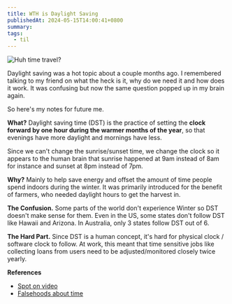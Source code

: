 ```yaml
---
title: WTH is Daylight Saving
publishedAt: 2024-05-15T14:00:41+0800
summary: 
tags:
  - til
---
```


<Image src='/images/daylight-saving.png' alt="Huh time travel?"/>

Daylight saving was a hot topic about a couple months ago. I remembered talking to my friend on what the heck is it, why do we need it and how does it work. It was confusing but now the same question popped up in my brain again. 

So here's my notes for future me.

**What?** Daylight saving time (DST) is the practice of setting the **clock forward by one hour during the warmer months of the year**, so that evenings have more daylight and mornings have less. 

Since we can't change the sunrise/sunset time, we change the clock so it appears to the human brain that sunrise happened at 9am instead of 8am for instance and sunset at 8pm instead of 7pm.

**Why?** Mainly to help save energy and offset the amount of time people spend indoors during the winter. It was primarily introduced for the benefit of farmers, who needed daylight hours to get the harvest in.

**The Confusion.** Some parts of the world don't experience Winter so DST doesn't make sense for them. Even in the US, some states don't follow DST like Hawaii and Arizona. In Australia, only 3 states follow DST out of 6.

**The Hard Part.** Since DST is a human concept, it's hard for physical clock / software clock to follow. At work, this meant that time sensitive jobs like collecting loans from users need to be adjusted/monitored closely twice yearly.

**References**
- [Spot on video](https://www.youtube.com/watch?v=84aWtseb2-4)
- [Falsehoods about time](https://gist.github.com/timvisee/fcda9bbdff88d45cc9061606b4b923ca)